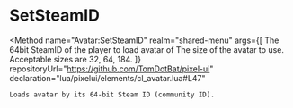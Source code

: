 
# SetSteamID
<Method
	name="Avatar:SetSteamID"
	realm="shared-menu"
	args={[
		<Argument type="string" name="id">The 64bit SteamID of the player to load avatar of</Argument>
		<Argument type="number" name="size">The size of the avatar to use. Acceptable sizes are 32, 64, 184.</Argument>
	]}
	repositoryUrl="https://github.com/TomDotBat/pixel-ui"
	declaration="lua/pixelui/elements/cl_avatar.lua#L47"
>
    Loads avatar by its 64-bit Steam ID (community ID).
</Method>